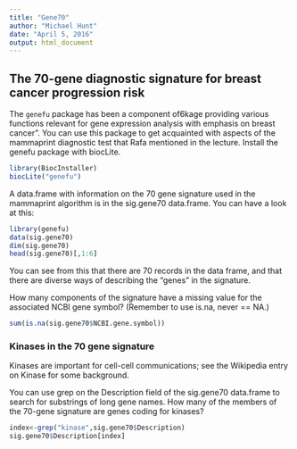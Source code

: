 ```yaml
---
title: "Gene70"
author: "Michael Hunt"
date: "April 5, 2016"
output: html_document
---
```


## The 70-gene diagnostic signature for breast cancer progression risk

The `genefu` package has been a component of6kage providing various functions relevant for gene expression analysis with emphasis on breast cancer". You can use this package to get acquainted with aspects of the mammaprint diagnostic test that Rafa mentioned in the lecture. Install the genefu package with biocLite.

```r
library(BiocInstaller)
biocLite("genefu")
```

A data.frame with information on the 70 gene signature used in the mammaprint algorithm is in the sig.gene70 data.frame. You can have a look at this:

```r
library(genefu)
data(sig.gene70)
dim(sig.gene70)
head(sig.gene70)[,1:6]
```

You can see from this that there are 70 records in the data frame, and that there are diverse ways of describing the "genes" in the signature.

How many components of the signature have a missing value for the associated NCBI gene symbol? (Remember to use is.na, never == NA.)

```r
sum(is.na(sig.gene70$NCBI.gene.symbol))
```

### Kinases in the 70 gene signature

Kinases are important for cell-cell communications; see the Wikipedia entry on Kinase for some background.

You can use grep on the Description field of the sig.gene70 data.frame to search for substrings of long gene names. How many of the members of the 70-gene signature are genes coding for kinases?

```r
index<-grep("kinase",sig.gene70$Description)
sig.gene70$Description[index]
```
